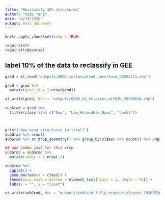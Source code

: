 ```yaml
---
title: "Reclassify 10% structures"
author: "Xiao Yang"
date: "4/13/2020"
output: html_document
---
```


```r
knitr::opts_chunk$set(echo = TRUE)

require(sf)
require(tidyverse)
```

## label 10% of the data to reclassify in GEE

```r
grod = st_read("outputs/GROD_reclassified_uncertain_20200211.shp")

grod = grod %>%
  mutate(grod_id = 1:nrow(grod))

st_write(grod, dsn = "outputs/GROD_v1_6classes_withID_20200530.shp")
  
subGrod = grod %>% 
  filter(class %in% c("Dam", "Low_Permeable_Dams", "Locks"))



print("how many structures in total?")
subGrod %>% nrow()
subGrod %>% st_drop_geometry() %>% group_by(class) %>% count() %>% ungroup

## add index just for this step
subGrod = subGrod %>% 
  mutate(index = 1:nrow(.))

subGrod %>% 
  ggplot() + 
  geom_bar(aes(x = class)) +
  theme(axis.text.x.bottom = element_text(hjust = 1, angle = 45)) +
  labs(x = "", y = "Count")

st_write(subGrod, dsn = "outputs/subGrod_fully_crossed_classes_20200530.shp")
```